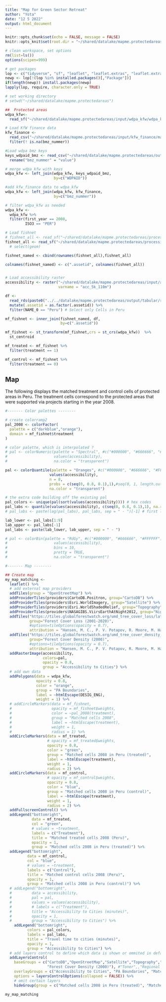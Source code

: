 ```yaml
---
title: "Map for Green Sector Retreat"
author: "Yota"
date: "12 5 2022"
output: html_document
---
```


```r
knitr::opts_chunk$set(echo = FALSE, message = FALSE)
knitr::opts_knit$set(root.dir = "~/shared/datalake/mapme.protectedareas")
```

```r
# clean workspace, set options
rm(list=ls())
options(scipen=999)

# get packages
lop <- c("tidyverse", "sf", "leaflet", "leaflet.extras", "leaflet.extras2", "ggsci", "scales", "htmltools", "RColorBrewer", "raster", "rgdal", "stars")
newp <- lop[!(lop %in% installed.packages()[,"Package"])]
if(length(newp)) install.packages(newp)
lapply(lop, require, character.only = TRUE)

# set working directory
# setwd("~/shared/datalake/mapme.protectedareas")
```

```r

##  Protected areas
wdpa_kfw<-
  read_sf("~/shared/datalake/mapme.protectedareas/input/wdpa_kfw/wdpa_kfw_spatial_latinamerica_2021-02-01_supportedPAs_unique.gpkg")

# Load KfW finance data 
kfw_finance <- 
  read_csv("~/shared/datalake/mapme.protectedareas/input/kfw_finance/mapme.protectedareas_kfw-finance-2021-03-17.csv") %>% 
  filter(! is.na(bmz_nummer))

#Load wdpa bmz keys
keys_wdpaid_bmz <- read_csv("~/shared/datalake/mapme.protectedareas/output/matching/model_frames/keys_wdpaid_bmz.csv") %>% 
  rename("bmz_nummer" = "value")

# merge wdpa_kfw with keys
wdpa_kfw <- left_join(wdpa_kfw, keys_wdpaid_bmz,
                      by=c("WDPAID"))

#add kfw_finance data to wdpa_kfw
wdpa_kfw <- left_join(wdpa_kfw, kfw_finance, 
                      by=c("bmz_nummer")) 

# filter wdpa_kfw as needed
wdpa_kfw <- 
  wdpa_kfw %>% 
  filter(first_year == 2008,
         ISO3 == "PER")

# Load fishnet
# fishnet_all <- read_sf("~/shared/datalake/mapme.protectedareas/processing/fishnet/honeycomb_5_sqkm.gpkg")
fishnet_all <- read_sf("~/shared/datalake/mapme.protectedareas/processing/fishnet/honeycomb_5_sqkm_subset_intersect.gpkg") #%>% 
  # select(geom)

fishnet_named <- cbind(rownames(fishnet_all),fishnet_all)

colnames(fishnet_named) <- c(".assetid", colnames(fishnet_all))


# Load accessibility raster
accessibility <- raster("~/shared/datalake/mapme.protectedareas/input/accessibility_to_cities/2015/acc_5k_110mio_Peru.tif",
                        varname = "acc_5k_110m")

```

```r

df <- 
  read_rds(paste0("../../datalake/mapme.protectedareas/output/tabular/regression_input/PSM/psm_matched_data_2008.rds")) %>% 
  mutate(.assetid = as.factor(.assetid)) %>% 
  filter(NAME_0 == "Peru") # Select only Cells in Peru

mf_fishnet <- inner_join(fishnet_named, df,
                         by=c(".assetid"))

mf_fishnet <- st_transform(mf_fishnet,crs = st_crs(wdpa_kfw))  %>% 
  st_centroid

mf_treated <- mf_fishnet %>% 
  filter(treatment == 1)

mf_control <- mf_fishnet %>% 
  filter(treatment == 0)

```

## Map 

The following displays the matched treatment and control cells of protected areas in Peru. The treatment cells correspond to the protected areas that were supported via projects starting in the year 2008. 

```r
#------- Color palettes --------

# create colorramp2
pal_2008 <- colorFactor(
  palette = c("darkblue","orange"),
  domain = mf_fishnet$treatment
)

# color palette, which is interpolated ?
# pal <- colorNumeric(palette = "Spectral", #c("#000000", "#666666", "#FFFFFF"), 
#                     values(accessibility),
#                     na.color = "transparent")

pal <- colorQuantile(palette = "Oranges", #c("#000000", "#666666", "#FFFFFF"),
                    values(accessibility),
                    n = 8,
                    probs = c(seq(0, 0.8, 0.1),1),#seq(0, 1, length.out = 9),
                    na.color = "transparent")

# the extra code building off the existing pal
pal_colors <- unique(pal(sort(values(accessibility)))) # hex codes
pal_labs <- quantile(values(accessibility), c(seq(0, 0.8, 0.1),1), na.rm = TRUE) # depends on n from pal
# pal_labs <- paste(lag(pal_labs), pal_labs, sep = " - ")[-1] # first lag is NA

lab_lower <- pal_labs[1:9]
lab_upper <- pal_labs[-1]
pal_labs <- paste(lab_lower, lab_upper, sep = " - ")

# pal <- colorBin(palette = "RdGy", #c("#000000", "#666666", "#FFFFFF"), 
#                     values(accessibility),
#                     bins = 10,
#                     pretty = TRUE,
#                     na.color = "transparent")

#------- Map --------

## Create map
my_map_matching <-
  leaflet() %>%
  # add external map providers
  addTiles(group = "OpenStreetMap") %>%
  addProviderTiles(providers$CartoDB.Positron, group="CartoDB") %>%
  addProviderTiles(providers$Esri.WorldImagery, group="Satellite") %>%
  addProviderTiles(providers$Esri.WorldShadedRelief, group="Topography") %>%
  addProviderTiles(providers$NASAGIBS.ViirsEarthAtNight2012, group="Nightlights") %>%
  addTiles("https://tiles.globalforestwatch.org/umd_tree_cover_loss/latest/dynamic/{z}/{x}/{y}/2000/2008.png",
           group="Forest Cover Loss (2001-2020)",
           #options=tileOptions(opacity = 0.7),
           attribution = "Hansen, M. C., P. V. Potapov, R. Moore, M. Hancher, S. A. Turubanova, A. Tyukavina, D. Thau, S. V. Stehman, S. J. Goetz, T. R. Loveland, A. Kommareddy, A. Egorov, L. Chini, C. O. Justice, and J. R. G. Townshend. 2013. “High-Resolution Global Maps of 21st-Century Forest Cover Change.” Science 342 (15 November): 850–53. Data available on-line from: http://earthenginepartners.appspot.com/science-2013-global-forest.")%>%
  addTiles("https://tiles.globalforestwatch.org/umd_tree_cover_density_2000/latest/dynamic/{z}/{x}/{y}/2000/2008.png",
           group="Forest Cover Density (2000)",
           #options=tileOptions(opacity = 0.7),
           attribution = "Hansen, M. C., P. V. Potapov, R. Moore, M. Hancher, S. A. Turubanova, A. Tyukavina, D. Thau, S. V. Stehman, S. J. Goetz, T. R. Loveland, A. Kommareddy, A. Egorov, L. Chini, C. O. Justice, and J. R. G. Townshend. 2013. “High-Resolution Global Maps of 21st-Century Forest Cover Change.” Science 342 (15 November): 850–53. Data available on-line from: http://earthenginepartners.appspot.com/science-2013-global-forest.")%>%
  addRasterImage(accessibility, 
                 colors=pal, 
                 opacity = 0.8, 
                 group = "Accessibility to Cities") %>% 
  # add own data
  addPolygons(data = wdpa_kfw,
              opacity = 0.8,
              color = "orange", 
              group = "PA Boundaries",
              label = ~htmlEscape(DESIG_ENG),
              weight = 1) %>%
  # addCircleMarkers(data = mf_fishnet,
  #                  opacity = mf_fishnet$weights,
  #                  color = ~pal_2008(treatment),
  #                  group = "Matched cells 2008",
  #                  label = ~htmlEscape(treatment),
  #                  weight = 1,
  #                  radius = 1) %>%
  addCircleMarkers(data = mf_treated,
                   # opacity = mf_treated$weights,
                   opacity = 0.8,
                   color = "green",
                   group = "Matched cells 2008 in Peru (treated)",
                   label = ~htmlEscape(treatment),
                   weight = 1,
                   radius = 2) %>%
  addCircleMarkers(data = mf_control,
                   # opacity = mf_control$weights,
                   opacity = 0.8,
                   color = "blue",
                   group = "Matched cells 2008 in Peru (control)",
                   label = ~htmlEscape(treatment),
                   weight = 1,
                   radius = 2) %>%
  addFullscreenControl() %>%
  addLegend("bottomright",
            data = mf_treated,
            col = "green",
            # values = ~treatment,
            labels = c("Treatment"),
            title = "Matched treated cells 2008 (Peru)",
            opacity = 1,
            group = "Matched cells 2008 in Peru (treated)") %>%
  addLegend("bottomright",
          data = mf_control,
          col = "blue",
          # values = ~treatment,
          labels = c("Control"),
          title = "Matched control cells 2008 (Peru)",
          opacity = 1,
          group = "Matched cells 2008 in Peru (control)") %>%
  # addLegend("bottomright",
  #         data = accessibility,
  #         pal = pal,
  #         values = values(accessibility),
  #         # labels = c("Treatment"),
  #         title = "Accessibility to Cities (minutes)",
  #         opacity = 1,
  #         group = "Accessibility to Cities") %>%
    addLegend("bottomright",
          colors = pal_colors,
          labels = pal_labs,
          title = "Travel time to cities (minutes)",
          opacity = 1,
          group = "Accessibility to Cities") %>%
  # add layers control to define which data is shown or ommited in default view
  addLayersControl(
    baseGroups = c("CartoDB","OpenStreetMap","Satellite","Topography","Nightlights", "Forest Cover Loss (2001-2020)", 
                   "Forest Cover Density (2000)"), #"Toner",,"Regional Primary Forests (2001)"
    overlayGroups = c("Accessibility to Cities", "PA Boundaries", "Matched cells 2008 in Peru (treated)", "Matched cells 2008 in Peru (control)"),
    options = layersControlOptions(collapsed = FALSE)) %>%
    # omit certain layers
    hideGroup(group = c("Matched cells 2008 in Peru (treated)", "Matched cells 2008 in Peru (control)", "Accessibility to Cities"))

my_map_matching


```